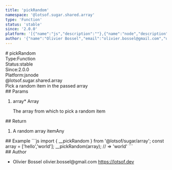 ```yaml
---
title: 'pickRandom'
namespace: '@lotsof.sugar.shared.array'
type: 'Function'
status: 'stable'
since: '2.0.0'
platform: '[{"name":"js","description":""},{"name":"node","description":""}]'
author: '{"name":"Olivier Bossel","email":"olivier.bossel@gmail.com","url":"https://lotsof.dev"}'
---
```

<div class="docmap-mdx">
# pickRandom
<div class="_metas">
<div class="_type"><span class="_type-label">Type:</span><span class="_type-value">Function</span></div>
<div class="_status"><span class="_status-label">Status:</span><span class="_status-value -stable">stable</span></div>
<div class="_since"><span class="_since-label">Since:</span><span class="_since-value">2.0.0</span></div>
<div class="_platform"><span class="_platform-label">Platform:</span><span class="_platform-value -js">js</span><span class="_platform-value -node">node</span></div>
</div>
<div class="_namespace">@lotsof.sugar.shared.array</div>
<div class="_description">
Pick a random item in the passed array
</div>
<div class="_params">
## Params
<ol class="_list">
<li class="_item">
<span class="_name">array<span class="_required">*</span></span><span class="_default"></span> <span class="_type">Array</span>
<p class="_description">The array from which to pick a random item</p>
</li>
</ol>
</div>
<div class="_return">
## Return
<ol class="_list">
<li class="_item">
<span class="_description">A random array item</span><span class="_default"></span><span class="_type">Any</span>
</li>
</ol>
</div>
<div class="_examples">
## Example
```js
import { __pickRandom } from '@lotsof/sugar/array';
const array = ['hello','world'];
__pickRandom(array); // => 'world'
```
</div>
<div class="_author">
## Author
<ul class="_list">
<li class="_item">
<span class="_name">Olivier Bossel</span>
<span class="_email">olivier.bossel@gmail.com</span>
<a href="https://lotsof.dev" target="_blank" class="_url">https://lotsof.dev</a>
</li>
</ul>
</div>
</div>